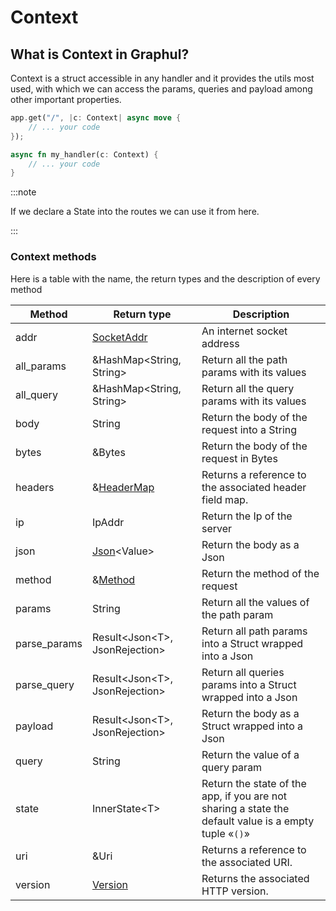 # Context

<HeaderBadgesWidget commaDelimitedContributors="Phosphorus" lastVerifiedDateString="January 7th, 2023" />

## What is Context in Graphul? 

Context is a struct accessible in any handler and it provides the utils most used, with which we can access the params, queries and payload among other important properties.



<Tabs>
  <TabItem value="using-closure-handler" label="Using closure handler" default>

```rust
app.get("/", |c: Context| async move {
    // ... your code
});
```

  </TabItem>
  <TabItem value="using-function-handler" label="Using function handler" >

```rust
async fn my_handler(c: Context) {
    // ... your code
}
```

  </TabItem>
</Tabs>

:::note

If we declare a State into the routes we can use it from here.

:::

### Context methods

Here is a table with the name, the return types and the description of every method

| Method | Return type | Description |
| --- | --- | --- |
| addr | [SocketAddr](https://doc.rust-lang.org/nightly/std/net/enum.SocketAddr.html) | An internet socket address |
| all_params | &HashMap<String, String> | Return all the path params with its values |
| all_query | &HashMap<String, String> | Return all the query params with its values |
| body | String | Return the body of the request into a String | 
| bytes | &Bytes | Return the body of the request in Bytes |
| headers | &[HeaderMap](https://docs.rs/http/0.2.8/http/header/struct.HeaderMap.html) | Returns a reference to the associated header field map. |
| ip | IpAddr | Return the Ip of the server |
| json | [Json](https://docs.rs/graphul/0.4.5/graphul/extract/struct.Json.html)<Value\> | Return the body as a Json |
| method | &[Method](https://docs.rs/http/0.2.8/http/method/struct.Method.html) | Return the method of the request |
| params | String | Return all the values of the path param |
| parse_params | Result<Json<T\>, JsonRejection\> | Return all path params into a Struct wrapped into a Json | 
| parse_query | Result<Json<T\>, JsonRejection\> | Return all queries params into a Struct wrapped into a Json | 
| payload | Result<Json<T\>, JsonRejection\>  | Return the body as a Struct wrapped into a Json |
| query | String | Return the value of a query param |
| state | InnerState<T\> | Return the state of the app, if you are not sharing a state the default value is a empty tuple «`()`» |
| uri | &Uri | Returns a reference to the associated URI. |
| version | [Version](https://docs.rs/http/0.2.8/http/version/struct.Version.html) | Returns the associated HTTP version. |
